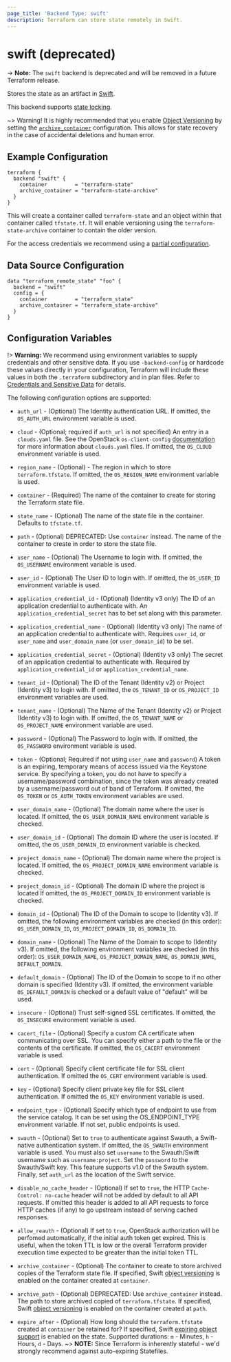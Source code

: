 ```yaml
---
page_title: 'Backend Type: swift'
description: Terraform can store state remotely in Swift.
---
```


# swift (deprecated)

-> **Note:** The `swift` backend is deprecated and will be removed in a future Terraform release.

Stores the state as an artifact in [Swift](http://docs.openstack.org/developer/swift/latest/).

This backend supports [state locking](/language/state/locking).

~> Warning! It is highly recommended that you enable [Object Versioning](https://docs.openstack.org/developer/swift/latest/overview_object_versioning.html) by setting the [`archive_container`](/language/settings/backends/swift#archive_container) configuration. This allows for state recovery in the case of accidental deletions and human error.

## Example Configuration

```hcl
terraform {
  backend "swift" {
    container         = "terraform-state"
    archive_container = "terraform-state-archive"
  }
}
```

This will create a container called `terraform-state` and an object within that container called `tfstate.tf`. It will enable versioning using the `terraform-state-archive` container to contain the older version.

For the access credentials we recommend using a
[partial configuration](/language/settings/backends/configuration#partial-configuration).

## Data Source Configuration

```hcl
data "terraform_remote_state" "foo" {
  backend = "swift"
  config = {
    container         = "terraform_state"
    archive_container = "terraform_state-archive"
  }
}
```

## Configuration Variables

!> **Warning:**  We recommend using environment variables to supply credentials and other sensitive data. If you use `-backend-config` or hardcode these values directly in your configuration, Terraform will include these values in both the `.terraform` subdirectory and in plan files. Refer to [Credentials and Sensitive Data](/language/settings/backends/configuration#credentials-and-sensitive-data) for details.

The following configuration options are supported:

* `auth_url` - (Optional) The Identity authentication URL. If omitted, the
  `OS_AUTH_URL` environment variable is used.

* `cloud` - (Optional; required if `auth_url` is not specified) An entry in a
  `clouds.yaml` file. See the OpenStack `os-client-config`
  [documentation](https://docs.openstack.org/os-client-config/latest/user/configuration.html)
  for more information about `clouds.yaml` files. If omitted, the `OS_CLOUD`
  environment variable is used.

* `region_name` - (Optional) - The region in which to store `terraform.tfstate`. If
  omitted, the `OS_REGION_NAME` environment variable is used.

* `container` - (Required) The name of the container to create for storing
  the Terraform state file.

* `state_name` - (Optional) The name of the state file in the container.
  Defaults to `tfstate.tf`.

* `path` - (Optional) DEPRECATED: Use `container` instead.
  The name of the container to create in order to store the state file.

* `user_name` - (Optional) The Username to login with. If omitted, the
  `OS_USERNAME` environment variable is used.

* `user_id` - (Optional) The User ID to login with. If omitted, the
  `OS_USER_ID` environment variable is used.

* `application_credential_id` - (Optional) (Identity v3 only) The ID of an
  application credential to authenticate with. An
  `application_credential_secret` has to bet set along with this parameter.

* `application_credential_name` - (Optional) (Identity v3 only) The name of an
  application credential to authenticate with. Requires `user_id`, or
  `user_name` and `user_domain_name` (or `user_domain_id`) to be set.

* `application_credential_secret` - (Optional) (Identity v3 only) The secret of an
  application credential to authenticate with. Required by
  `application_credential_id` or `application_credential_name`.

* `tenant_id` - (Optional) The ID of the Tenant (Identity v2) or Project
  (Identity v3) to login with. If omitted, the `OS_TENANT_ID` or
  `OS_PROJECT_ID` environment variables are used.

* `tenant_name` - (Optional) The Name of the Tenant (Identity v2) or Project
  (Identity v3) to login with. If omitted, the `OS_TENANT_NAME` or
  `OS_PROJECT_NAME` environment variable are used.

* `password` - (Optional) The Password to login with. If omitted, the
  `OS_PASSWORD` environment variable is used.

* `token` - (Optional; Required if not using `user_name` and `password`)
  A token is an expiring, temporary means of access issued via the Keystone
  service. By specifying a token, you do not have to specify a username/password
  combination, since the token was already created by a username/password out of
  band of Terraform. If omitted, the `OS_TOKEN` or `OS_AUTH_TOKEN` environment
  variables are used.

* `user_domain_name` - (Optional) The domain name where the user is located. If
  omitted, the `OS_USER_DOMAIN_NAME` environment variable is checked.

* `user_domain_id` - (Optional) The domain ID where the user is located. If
  omitted, the `OS_USER_DOMAIN_ID` environment variable is checked.

* `project_domain_name` - (Optional) The domain name where the project is
  located. If omitted, the `OS_PROJECT_DOMAIN_NAME` environment variable is
  checked.

* `project_domain_id` - (Optional) The domain ID where the project is located
  If omitted, the `OS_PROJECT_DOMAIN_ID` environment variable is checked.

* `domain_id` - (Optional) The ID of the Domain to scope to (Identity v3). If
  omitted, the following environment variables are checked (in this order):
  `OS_USER_DOMAIN_ID`, `OS_PROJECT_DOMAIN_ID`, `OS_DOMAIN_ID`.

* `domain_name` - (Optional) The Name of the Domain to scope to (Identity v3).
  If omitted, the following environment variables are checked (in this order):
  `OS_USER_DOMAIN_NAME`, `OS_PROJECT_DOMAIN_NAME`, `OS_DOMAIN_NAME`,
  `DEFAULT_DOMAIN`.

* `default_domain` - (Optional) The ID of the Domain to scope to if no other
  domain is specified (Identity v3). If omitted, the environment variable
  `OS_DEFAULT_DOMAIN` is checked or a default value of "default" will be
  used.

* `insecure` - (Optional) Trust self-signed SSL certificates. If omitted, the
  `OS_INSECURE` environment variable is used.

* `cacert_file` - (Optional) Specify a custom CA certificate when communicating
  over SSL. You can specify either a path to the file or the contents of the
  certificate. If omitted, the `OS_CACERT` environment variable is used.

* `cert` - (Optional) Specify client certificate file for SSL client authentication.
  If omitted the `OS_CERT` environment variable is used.

* `key` - (Optional) Specify client private key file for SSL client authentication.
  If omitted the `OS_KEY` environment variable is used.

* `endpoint_type` - (Optional) Specify which type of endpoint to use from the
  service catalog. It can be set using the OS_ENDPOINT_TYPE environment
  variable. If not set, public endpoints is used.

* `swauth` - (Optional) Set to `true` to authenticate against Swauth, a
  Swift-native authentication system. If omitted, the `OS_SWAUTH` environment
  variable is used. You must also set `username` to the Swauth/Swift username
  such as `username:project`. Set the `password` to the Swauth/Swift key. This feature supports v1.0 of the Swauth system.
  Finally, set `auth_url` as the location of the Swift service.

* `disable_no_cache_header` - (Optional) If set to `true`, the HTTP
  `Cache-Control: no-cache` header will not be added by default to all API requests.
  If omitted this header is added to all API requests to force HTTP caches (if any)
  to go upstream instead of serving cached responses.

* `allow_reauth` - (Optional) If set to `true`, OpenStack authorization will be
  perfomed automatically, if the initial auth token get expired. This is useful,
  when the token TTL is low or the overall Terraform provider execution time
  expected to be greater than the initial token TTL.

* `archive_container` - (Optional) The container to create to store archived copies
  of the Terraform state file. If specified, Swift [object versioning](https://docs.openstack.org/developer/swift/latest/overview_object_versioning.html) is enabled on the container created at `container`.

* `archive_path` - (Optional) DEPRECATED: Use `archive_container` instead.
  The path to store archived copied of `terraform.tfstate`. If specified,
  Swift [object versioning](https://docs.openstack.org/developer/swift/latest/overview_object_versioning.html) is enabled on the container created at `path`.

* `expire_after` - (Optional) How long should the `terraform.tfstate` created at `container`
  be retained for? If specified, Swift [expiring object support](https://docs.openstack.org/developer/swift/latest/overview_expiring_objects.html) is enabled on the state. Supported durations: `m` - Minutes, `h` - Hours, `d` - Days.
  ~> **NOTE:** Since Terraform is inherently stateful - we'd strongly recommend against auto-expiring Statefiles.
